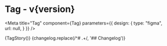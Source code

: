 


<h1>Tag<span className="text-lg font-normal"> - v{version}</span></h1>

<Meta title="Tag" component={Tag} parameters={{
    design: {
      type: "figma",
      url: null,
    }
  }} />

<Canvas withSource="none">
  <Story name="Tag">
    {TagStory()}
  </Story>
</Canvas>

<ArgsTable />

<Description>
  {changelog.replace(/^# .+/, '## Changelog')}
</Description>


